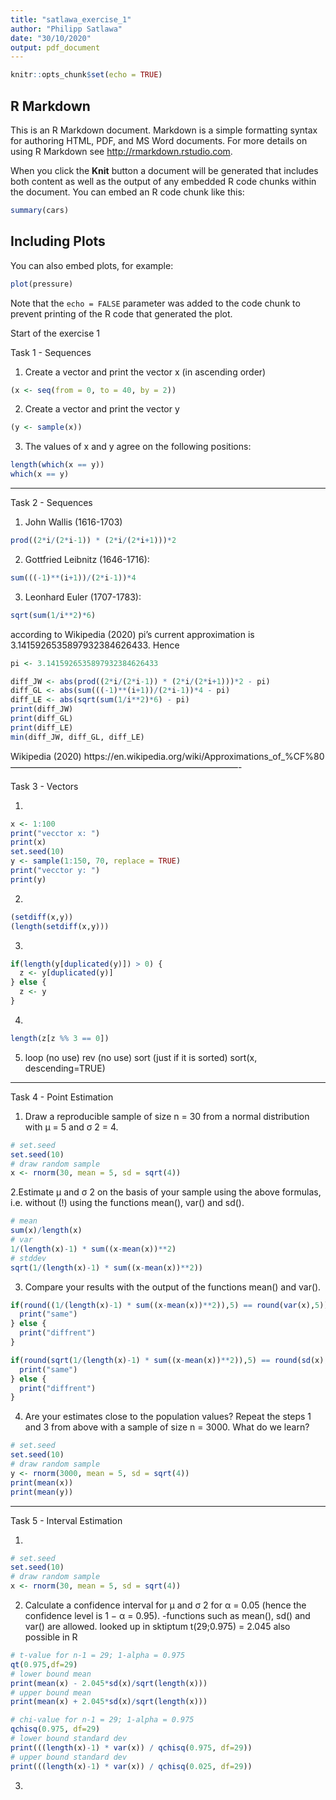 ```yaml
---
title: "satlawa_exercise_1"
author: "Philipp Satlawa"
date: "30/10/2020"
output: pdf_document
---
```


```r
knitr::opts_chunk$set(echo = TRUE)
```

## R Markdown

This is an R Markdown document. Markdown is a simple formatting syntax for authoring HTML, PDF, and MS Word documents. For more details on using R Markdown see <http://rmarkdown.rstudio.com>.

When you click the **Knit** button a document will be generated that includes both content as well as the output of any embedded R code chunks within the document. You can embed an R code chunk like this:

```r
summary(cars)
```

## Including Plots

You can also embed plots, for example:

```r
plot(pressure)
```

Note that the `echo = FALSE` parameter was added to the code chunk to prevent printing of the R code that generated the plot.

Start of the exercise 1

Task 1 - Sequences

1. Create a vector and print the vector x (in ascending order)
```r
(x <- seq(from = 0, to = 40, by = 2))
```

2. Create a vector and print the vector y
```r
(y <- sample(x))
```

3. The values of x and y agree on the following positions:
```r
length(which(x == y))
which(x == y)
```

-------------------------------------------------------------------------------

Task 2 - Sequences

1. John Wallis (1616-1703)
```r
prod((2*i/(2*i-1)) * (2*i/(2*i+1)))*2
```

2. Gottfried Leibnitz (1646-1716):
```r
sum(((-1)**(i+1))/(2*i-1))*4
```

3. Leonhard Euler (1707-1783):
```r
sqrt(sum(1/i**2)*6)
```

according to Wikipedia (2020) pi's current approximation is  3.1415926535897932384626433. Hence
```r
pi <- 3.1415926535897932384626433

diff_JW <- abs(prod((2*i/(2*i-1)) * (2*i/(2*i+1)))*2 - pi)
diff_GL <- abs(sum(((-1)**(i+1))/(2*i-1))*4 - pi)
diff_LE <- abs(sqrt(sum(1/i**2)*6) - pi)
print(diff_JW)
print(diff_GL)
print(diff_LE)
min(diff_JW, diff_GL, diff_LE)
```


Wikipedia (2020)
https://en.wikipedia.org/wiki/Approximations_of_%CF%80
-------------------------------------------------------------------------------

Task 3 - Vectors

1.
```r
x <- 1:100
print("vecctor x: ")
print(x)
set.seed(10)
y <- sample(1:150, 70, replace = TRUE)
print("vecctor y: ")
print(y)
```

2.
```r
(setdiff(x,y))
(length(setdiff(x,y)))
```

3.
```r
if(length(y[duplicated(y)]) > 0) {
  z <- y[duplicated(y)]
} else {
  z <- y
}
```

4.
```r
length(z[z %% 3 == 0])
```

5.
loop (no use)
rev (no use)
sort (just if it is sorted)
sort(x, descending=TRUE)

-------------------------------------------------------------------------------

Task 4 - Point Estimation

1. Draw a reproducible sample of size n = 30 from a normal distribution with μ = 5 and
σ 2 = 4.
```r
# set.seed
set.seed(10)
# draw random sample
x <- rnorm(30, mean = 5, sd = sqrt(4))
```

2.Estimate μ and σ 2 on the basis of your sample using the above formulas, i.e. without (!) using
the functions mean(), var() and sd().
```r
# mean
sum(x)/length(x)
# var
1/(length(x)-1) * sum((x-mean(x))**2)
# stddev
sqrt(1/(length(x)-1) * sum((x-mean(x))**2))
```

3. Compare your results with the output of the functions mean() and var().
```r
if(round((1/(length(x)-1) * sum((x-mean(x))**2)),5) == round(var(x),5)) {
  print("same")
} else {
  print("diffrent")
}

if(round(sqrt(1/(length(x)-1) * sum((x-mean(x))**2)),5) == round(sd(x),5)) {
  print("same")
} else {
  print("diffrent")
}
```

4. Are your estimates close to the population values? Repeat the steps 1 and 3 from above with
a sample of size n = 3000. What do we learn?
```r
# set.seed
set.seed(10)
# draw random sample
y <- rnorm(3000, mean = 5, sd = sqrt(4))
print(mean(x))
print(mean(y))
```

-------------------------------------------------------------------------------

Task 5 - Interval Estimation

1.
```r
# set.seed
set.seed(10)
# draw random sample
x <- rnorm(30, mean = 5, sd = sqrt(4))
```

2. Calculate a confidence interval for μ and σ 2 for α = 0.05 (hence the confidence level is
1 − α = 0.95). -functions such as mean(), sd() and var() are allowed.
looked up in sktiptum t(29;0.975) = 2.045
also possible in R
```r
# t-value for n-1 = 29; 1-alpha = 0.975
qt(0.975,df=29)
# lower bound mean
print(mean(x) - 2.045*sd(x)/sqrt(length(x)))
# upper bound mean
print(mean(x) + 2.045*sd(x)/sqrt(length(x)))

# chi-value for n-1 = 29; 1-alpha = 0.975
qchisq(0.975, df=29)
# lower bound standard dev
print(((length(x)-1) * var(x)) / qchisq(0.975, df=29))
# upper bound standard dev
print(((length(x)-1) * var(x)) / qchisq(0.025, df=29))
```

3.
